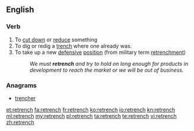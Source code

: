 ==English==

===Verb===
{{en-verb|retrenches|retrenching|retrenched|retrenched}}

# To [[cut down]] or [[reduce]] something
# To dig or redig a [[trench]] where one already was.
# To take up a new [[defensive]] [[position]] (from military term [[retrenchment]])
#: ''We must '''retrench''' and try to hold on long enough for products in development to reach the market or we will be out of business.''

===Anagrams===
* [[trencher#English|trencher]]

[[et:retrench]]
[[fa:retrench]]
[[fr:retrench]]
[[ko:retrench]]
[[io:retrench]]
[[kn:retrench]]
[[ml:retrench]]
[[my:retrench]]
[[pl:retrench]]
[[ta:retrench]]
[[te:retrench]]
[[vi:retrench]]
[[zh:retrench]]